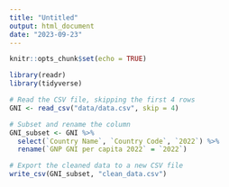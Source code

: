 ---
title: "Untitled"
output: html_document
date: "2023-09-23"
---

```{r setup, include=FALSE}
knitr::opts_chunk$set(echo = TRUE)
```

```{r}
library(readr)
library(tidyverse)
```

```{r}
# Read the CSV file, skipping the first 4 rows
GNI <- read_csv("data/data.csv", skip = 4)

# Subset and rename the column
GNI_subset <- GNI %>%
  select(`Country Name`, `Country Code`, `2022`) %>%
  rename(`GNP GNI per capita 2022` = `2022`)

# Export the cleaned data to a new CSV file
write_csv(GNI_subset, "clean_data.csv")
```

